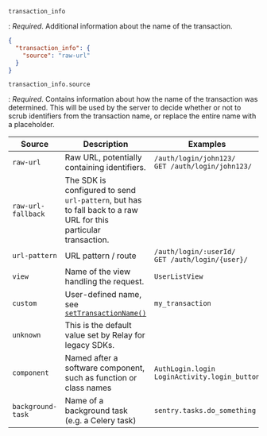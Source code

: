 `transaction_info`

: _Required_. Additional information about the name of the transaction.

```json
{
  "transaction_info": {
    "source": "raw-url"
  }
}
```

`transaction_info.source`

: _Required_. Contains information about how the name of the transaction was determined.
This will be used by the server to decide whether or not to scrub identifiers
from the transaction name, or replace the entire name with a placeholder.

| Source             | Description                                                                                                                     | Examples                                               |
| ------------------ | ------------------------------------------------------------------------------------------------------------------------------- | ------------------------------------------------------ |
| `raw-url`          | Raw URL, potentially containing identifiers.                                                                                    | `/auth/login/john123/`<br />`GET /auth/login/john123/` |
| `raw-url-fallback` | The SDK is configured to send `url-pattern`, but has to fall back to a raw URL for this particular transaction.                 |
| `url-pattern`      | URL pattern / route                                                                                                             | `/auth/login/:userId/`<br />`GET /auth/login/{user}/`  |
| `view`             | Name of the view handling the request.                                                                                          | `UserListView`                                         |
| `custom`           | User-defined name, see [`setTransactionName()`](https://docs.sentry.io/platforms/javascript/enriching-events/transaction-name/) | `my_transaction`                                       |
| `unknown`          | This is the default value set by Relay for legacy SDKs.                                                                         |                                                        |
| `component`        | Named after a software component, such as function or class names                                                               | `AuthLogin.login`<br /> `LoginActivity.login_button`   |
| `background-task`  | Name of a background task (e.g. a Celery task)                                                                                  | `sentry.tasks.do_something`                            |
